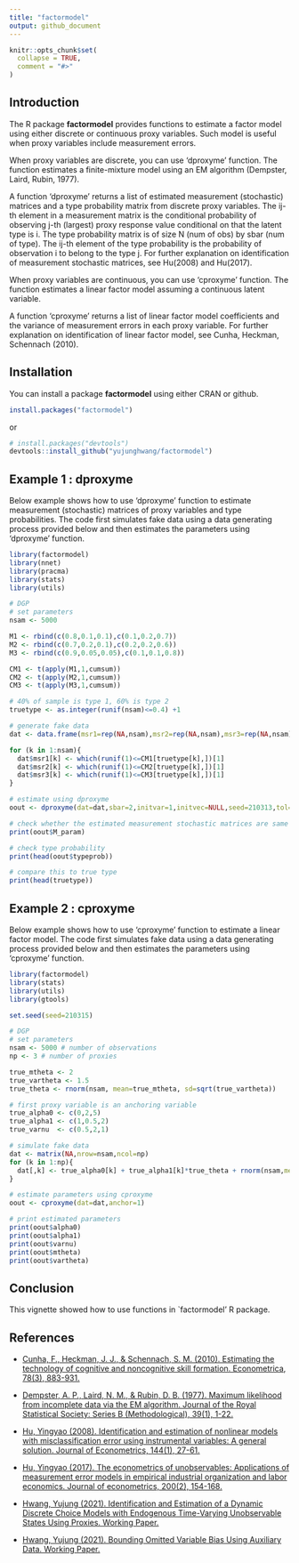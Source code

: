 ```yaml
---
title: "factormodel"
output: github_document
---
```


<!-- README.md is generated from README.Rmd. Please edit that file -->

```r
knitr::opts_chunk$set(
  collapse = TRUE,
  comment = "#>"
)
```

## Introduction
The R package **factormodel** provides functions to estimate a factor model using either discrete or continuous proxy variables. Such model is useful when proxy variables include measurement errors.

When proxy variables are discrete, you can use 'dproxyme' function. The function estimates a finite-mixture model using an EM algorithm (Dempster, Laird, Rubin, 1977).

A function 'dproxyme' returns a list of estimated measurement (stochastic) matrices and a type probability matrix from discrete proxy variables. The ij-th element in a measurement matrix is the conditional probability of observing j-th (largest) proxy response value conditional on that the latent type is i. The type probability matrix is of size N (num of obs) by sbar (num of type). The ij-th element of the type probability is the probability of observation i to belong to the type j. For further explanation on identification of measurement stochastic matrices, see Hu(2008) and Hu(2017).

When proxy variables are continuous, you can use 'cproxyme' function. The function estimates a linear factor model assuming a continuous latent variable.

A function 'cproxyme' returns a list of linear factor model coefficients and the variance of measurement errors in each proxy variable. For further explanation on identification of linear factor model, see Cunha, Heckman, Schennach (2010).

## Installation
You can install a package **factormodel** using either CRAN or github.

```r
install.packages("factormodel")
```

or

```r
# install.packages("devtools")
devtools::install_github("yujunghwang/factormodel")
```

## Example 1 : dproxyme

Below example shows how to use 'dproxyme' function to estimate measurement (stochastic) matrices of proxy variables and type probabilities. The code first simulates fake data using a data generating process provided below and then estimates the parameters using 'dproxyme' function.

```r
library(factormodel)
library(nnet)
library(pracma)
library(stats)
library(utils)

# DGP
# set parameters
nsam <- 5000

M1 <- rbind(c(0.8,0.1,0.1),c(0.1,0.2,0.7))
M2 <- rbind(c(0.7,0.2,0.1),c(0.2,0.2,0.6))
M3 <- rbind(c(0.9,0.05,0.05),c(0.1,0.1,0.8))

CM1 <- t(apply(M1,1,cumsum))
CM2 <- t(apply(M2,1,cumsum))
CM3 <- t(apply(M3,1,cumsum))

# 40% of sample is type 1, 60% is type 2
truetype <- as.integer(runif(nsam)<=0.4) +1

# generate fake data
dat <- data.frame(msr1=rep(NA,nsam),msr2=rep(NA,nsam),msr3=rep(NA,nsam))

for (k in 1:nsam){
  dat$msr1[k] <- which(runif(1)<=CM1[truetype[k],])[1]
  dat$msr2[k] <- which(runif(1)<=CM2[truetype[k],])[1]
  dat$msr3[k] <- which(runif(1)<=CM3[truetype[k],])[1]
}

# estimate using dproxyme
oout <- dproxyme(dat=dat,sbar=2,initvar=1,initvec=NULL,seed=210313,tol=0.005,maxiter=200,miniter=10,minobs=100,maxiter2=1000,trace=FALSE)

# check whether the estimated measurement stochastic matrices are same with the true # measurement stochastic matrices
print(oout$M_param)

# check type probability
print(head(oout$typeprob))

# compare this to true type
print(head(truetype))

```

## Example 2 : cproxyme

Below example shows how to use 'cproxyme' function to estimate a linear factor model. The code first simulates fake data using a data generating process provided below and then estimates the parameters using 'cproxyme' function.

```r
library(factormodel)
library(stats)
library(utils)
library(gtools)

set.seed(seed=210315)

# DGP
# set parameters
nsam <- 5000 # number of observations
np <- 3 # number of proxies

true_mtheta <- 2
true_vartheta <- 1.5
true_theta <- rnorm(nsam, mean=true_mtheta, sd=sqrt(true_vartheta))

# first proxy variable is an anchoring variable
true_alpha0 <- c(0,2,5)
true_alpha1 <- c(1,0.5,2)
true_varnu  <- c(0.5,2,1)

# simulate fake data
dat <- matrix(NA,nrow=nsam,ncol=np)
for (k in 1:np){
  dat[,k] <- true_alpha0[k] + true_alpha1[k]*true_theta + rnorm(nsam,mean=0,sd=sqrt(true_varnu[k]))
}

# estimate parameters using cproxyme
oout <- cproxyme(dat=dat,anchor=1)

# print estimated parameters
print(oout$alpha0)
print(oout$alpha1)
print(oout$varnu)
print(oout$mtheta)
print(oout$vartheta)
```


## Conclusion
This vignette showed how to use functions in `factormodel' R package. 

## References

* [Cunha, F., Heckman, J. J., & Schennach, S. M. (2010). Estimating the technology of cognitive and noncognitive skill formation. Econometrica, 78(3), 883-931.](https://onlinelibrary.wiley.com/doi/abs/10.3982/ECTA6551?casa_token=MNFL_7OY05UAAAAA:zysMye4e8rFMMDnBzvu9D1LWJ1XFEa9nhQkI0jl6lXWlKsy4xskj6qmrUHFJgNaRxDS1YTlUR8LiOQ)

* [Dempster, A. P., Laird, N. M., & Rubin, D. B. (1977). Maximum likelihood from incomplete data via the EM algorithm. Journal of the Royal Statistical Society: Series B (Methodological), 39(1), 1-22.](https://rss.onlinelibrary.wiley.com/doi/abs/10.1111/j.2517-6161.1977.tb01600.x)

* [Hu, Yingyao (2008). Identification and estimation of nonlinear models with misclassification error using instrumental variables: A general solution. Journal of Econometrics, 144(1), 27-61.](https://www.sciencedirect.com/science/article/pii/S0304407607002436?casa_token=b9ManDs-MlQAAAAA:E02Ae5SIzmrGbIbCAFeSk-BI2pR9ZcZMSc7q28S8VJVDzj0gl-sKOS9fWTklX7nydQixJxMr)

* [Hu, Yingyao (2017). The econometrics of unobservables: Applications of measurement error models in empirical industrial organization and labor economics. Journal of econometrics, 200(2), 154-168.](https://www.sciencedirect.com/science/article/pii/S0304407617300830?casa_token=gGghKpWlo0kAAAAA:4DcT91SeVK56FF1XFsn34pMKnBLv46VBBM3zhBj7Mj4q2q94LSZCMY0LHRtxUHvCma1QVjDV)

* [Hwang, Yujung (2021). Identification and Estimation of a Dynamic Discrete Choice Models with Endogenous Time-Varying Unobservable States Using Proxies. Working Paper.](https://sites.google.com/view/yujunghwang/research?authuser=0)

* [Hwang, Yujung (2021). Bounding Omitted Variable Bias Using Auxiliary Data. Working Paper.](https://sites.google.com/view/yujunghwang/research?authuser=0)
